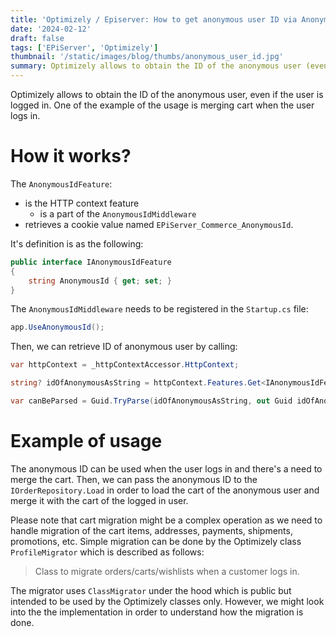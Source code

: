 ```yaml
---
title: 'Optimizely / Episerver: How to get anonymous user ID via AnonymousIdFeature?'
date: '2024-02-12'
draft: false
tags: ['EPiServer', 'Optimizely']
thumbnail: '/static/images/blog/thumbs/anonymous_user_id.jpg'
summary: Optimizely allows to obtain the ID of the anonymous user (even if the user is logged in). One of the example of the usage is merging cart when the user logs in.
---
```


Optimizely allows to obtain the ID of the anonymous user, even if the user is logged in. One of the example of the usage is merging cart when the user logs in.

# How it works?

The `AnonymousIdFeature`:
* is the HTTP context feature
    * is a part of the `AnonymousIdMiddleware`
* retrieves a cookie value named `EPiServer_Commerce_AnonymousId`.

It's definition is as the following:

```csharp
public interface IAnonymousIdFeature
{
    string AnonymousId { get; set; }
}
```

The `AnonymousIdMiddleware` needs to be registered in the `Startup.cs` file:

```csharp
app.UseAnonymousId();
```

Then, we can retrieve ID of anonymous user by calling:

```csharp
var httpContext = _httpContextAccessor.HttpContext;

string? idOfAnonymousAsString = httpContext.Features.Get<IAnonymousIdFeature>()?.AnonymousId;

var canBeParsed = Guid.TryParse(idOfAnonymousAsString, out Guid idOfAnonymous);
```

# Example of usage

The anonymous ID can be used when the user logs in and there's a need to merge the cart. Then, we can pass the anonymous ID to the `IOrderRepository.Load` in order to load the cart of the anonymous user and merge it with the cart of the logged in user.

Please note that cart migration might be a complex operation as we need to handle migration of the cart items, addresses, payments, shipments, promotions, etc. Simple migration can be done by the Optimizely class `ProfileMigrator` which is described as follows:

> Class to migrate orders/carts/wishlists when a customer logs in.

The migrator uses `ClassMigrator` under the hood which is public but intended to be used by the Optimizely classes only. However, we might look into the the implementation in order to understand how the migration is done.